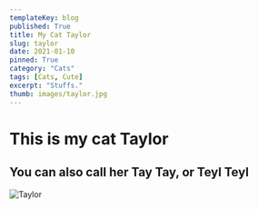 ```yaml
---
templateKey: blog
published: True
title: My Cat Taylor
slug: taylor
date: 2021-01-10
pinned: True
category: "Cats"
tags: [Cats, Cute]
excerpt: "Stuffs."
thumb: images/taylor.jpg
---
```


# This is my cat Taylor

## You can also call her Tay Tay, or Teyl Teyl

![Taylor](./images/taylor.jpg)
